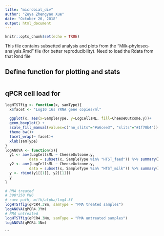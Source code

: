 ```yaml
---
title: "microbial_div"
author: "Zeya Zhengyao Xue"
date: "October 26, 2018"
output: html_document
---
```


```r
knitr::opts_chunk$set(echo = TRUE)
```

This file contains subsetted analysis and plots from the "Milk-phyloseq-analysis.Rmd"
file (for better reproducibility). Need to load the Rdata from that Rmd file


## Define function for plotting and stats
```r

```


## qPCR cell load for
```r
logHTSTfig <- function(x, samType){
  x$facet <- "Log10 16s rRNA gene copies/ml"
  
  ggplot(x, aes(x=SampleType, y=LogCellsML, fill=CheeseOutcome.y))+ 
  geom_boxplot() +
  scale_fill_manual(values=c("no_slits"="#a6cee3", "slits"="#1f78b4")) +
  theme_bw()+
  facet_wrap(~ facet)+
  xlab(samType)
}
logANOVA <- function(x){
  y1 <- aov(LogCellsML ~ CheeseOutcome.y, 
           data = subset(x, SampleType %in% "HTST_feed")) %>% summary()
  y2 <- aov(LogCellsML ~ CheeseOutcome.y, 
           data = subset(x, SampleType %in% "HTST_milk")) %>% summary()
  y <- rbind(y1[[1]], y2[[1]])
  y
}

# PMA treated 
# 390*250 PNG
# save path, milk/alpha/log4.3Y
logHTSTfig(qPCR4.3Ym, samType = "PMA treated samples")
logANOVA(qPCR4.3Ym)
# PMA untreated
logHTSTfig(qPCR4.3Nm, samType = "PMA untreated samples")
logANOVA(qPCR4.3Nm)
```
```


